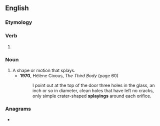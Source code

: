 ==English==

===Etymology===
{{suffix|en|splay|ing}}

===Verb===
{{head|en|present participle}}

# {{present participle of|splay|lang=en|nocat=1}}

===Noun===
{{en-noun}}

# A shape or motion that splays.
#* '''1970''', Hélène Cixous, ''The Third Body'' (page 60)
#*: I point out at the top of the door three holes in the glass, an inch or so in diameter, clean holes that have left no cracks, only simple crater-shaped '''splayings''' around each orifice.

===Anagrams===
* {{anagrams|en|a=agilnpsy|palsying|playings|plygains}}
